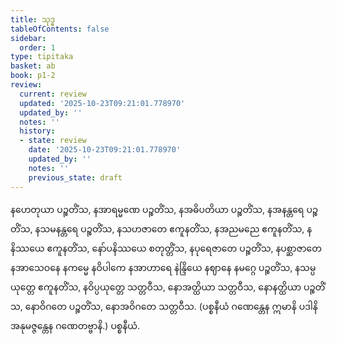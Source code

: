 ```yaml
---
title: သုဒ္ဓ
tableOfContents: false
sidebar:
  order: 1
type: tipitaka
basket: ab
book: p1-2
review:
  current: review
  updated: '2025-10-23T09:21:01.778970'
  updated_by: ''
  notes: ''
  history:
  - state: review
    date: '2025-10-23T09:21:01.778970'
    updated_by: ''
    notes: ''
    previous_state: draft
---
```



<ReviewStatus review={frontmatter.review} showDetails={true} />

<HypothesisAnnotation frontmatter={frontmatter} />

<DynamicBreadcrumb />

<Division number="145" book="p1-2" e="ch" v="37" p="106">

<Paragraph number="630" book="p1-2">
နဟေတုယာ ပဉ္စတိံသ, နအာရမ္မဏေ ပဉ္စတိံသ, နအဓိပတိယာ ပဉ္စတိံသ, နအနန္တရေ ပဉ္စတိံသ, နသမနန္တရေ ပဉ္စတိံသ, နသဟဇာတေ ဧကူနတိံသ, နအညမညေ ဧကူနတိံသ, နနိဿယေ ဧကူနတိံသ, နော်ပနိဿယေ စတုတ္တိံသ, နပုရေဇာတေ ပဉ္စတိံသ, နပစ္ဆာဇာတေ နအာသေဝနေ နကမ္မေ နဝိပါကေ နအာဟာရေ နဲန္ဒြိယေ နဈာနေ နမဂ္ဂေ ပဉ္စတိံသ, နသမ္ပယုတ္တေ ဧကူနတိံသ, နဝိပ္ပယုတ္တေ သတ္တဝီသ, နောအတ္ထိယာ သတ္တဝီသ, နောနတ္ထိယာ ပဉ္စတိံသ, နောဝိဂတေ ပဉ္စတိံသ, နောအဝိဂတေ သတ္တဝီသ.
</Paragraph>

<Paragraph number="631" book="p1-2">
(ပစ္စနီယံ ဂဏေန္တေန ဣမာနိ ပဒါနိ အနုမဇ္ဇန္တေန ဂဏေတဗ္ဗာနိ.)

</Paragraph>
</Division>

<Paragraph number="632" type="center" book="p1-2">
ပစ္စနီယံ.
</Paragraph>